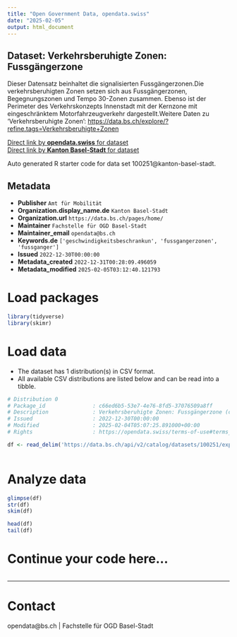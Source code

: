 ```yaml
---
title: "Open Government Data, opendata.swiss"
date: "2025-02-05"
output: html_document
---
```


## Dataset: Verkehrsberuhigte Zonen: Fussgängerzone

Dieser Datensatz beinhaltet die signalisierten Fussgängerzonen.Die verkehrsberuhigten Zonen setzen sich aus Fussgängerzonen, Begegnungszonen und Tempo 30-Zonen zusammen. Ebenso ist der Perimeter des Verkehrskonzepts Innenstadt mit der Kernzone mit eingeschränktem Motorfahrzeugverkehr dargestellt.Weitere Daten zu 'Verkehrsberuhigte Zonen': [https://data.bs.ch/explore/?refine.tags=Verkehrsberuhigte+Zonen](https://data.bs.ch/explore/?refine.tags=Verkehrsberuhigte+Zonen)

[Direct link by **opendata.swiss** for dataset](https://opendata.swiss/de/dataset/verkehrsberuhigte-zonen-fussgangerzone)<br>
[Direct link by **Kanton Basel-Stadt** for dataset](https://data.bs.ch/explore/dataset/100251/)

Auto generated R starter code for data set 100251@kanton-basel-stadt.

## Metadata

- **Publisher** `Amt für Mobilität`
- **Organization.display_name.de** `Kanton Basel-Stadt`
- **Organization.url** `https://data.bs.ch/pages/home/`
- **Maintainer** `Fachstelle für OGD Basel-Stadt`
- **Maintainer_email** `opendata@bs.ch`
- **Keywords.de** `['geschwindigkeitsbeschrankun', 'fussgangerzonen', 'fussganger']`
- **Issued** `2022-12-30T00:00:00`
- **Metadata_created** `2022-12-31T00:28:09.496059`
- **Metadata_modified** `2025-02-05T03:12:40.121793`


# Load packages

```r

library(tidyverse)
library(skimr)

```

# Load data

-   The dataset has 1 distribution(s) in CSV format.
-   All available CSV distributions are listed below and can be read into a tibble.

```r

# Distribution 0
# Package_id               : c66ed6b5-53e7-4e76-8fd5-37076509a8ff
# Description              : Verkehrsberuhigte Zonen: Fussgängerzone (csv)
# Issued                   : 2022-12-30T00:00:00
# Modified                 : 2025-02-04T05:07:25.891000+00:00
# Rights                   : https://opendata.swiss/terms-of-use#terms_by

df <- read_delim('https://data.bs.ch/api/v2/catalog/datasets/100251/exports/csv?use_labels=true')



```

# Analyze data

```r

glimpse(df)
str(df)
skim(df)

head(df)
tail(df)

```

# Continue your code here...

```r

```

------------------------------------------------------------------------

# Contact

opendata@bs.ch | Fachstelle für OGD Basel-Stadt
